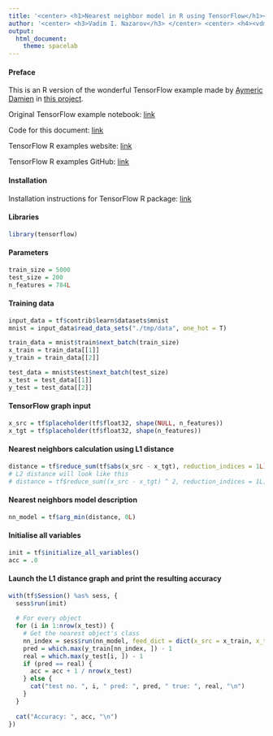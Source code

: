 ```yaml
---
title: '<center> <h1>Nearest neighbor model in R using TensorFlow</h1></center>'
author: '<center> <h3>Vadim I. Nazarov</h3> </center> <center> <h4><vdm.nazarov@gmail.com></h4> </center>'
output: 
  html_document: 
    theme: spacelab
---
```


#### Preface
This is an R version of the wonderful TensorFlow example made by [Aymeric Damien](https://github.com/aymericdamien) in [this project](https://github.com/aymericdamien/TensorFlow-Examples/).

Original TensorFlow example notebook: [link](https://github.com/aymericdamien/TensorFlow-Examples/blob/master/notebooks/2_BasicModels/nearest_neighbor.ipynb)

Code for this document: [link](https://github.com/vadimnazarov/tensorflow-r-examples/src/2_BasicModels/nearest_neighbor.Rmd)

TensorFlow R examples website: [link](https://vadimnazarov.github.io/tensorflow-r-examples/)

TensorFlow R examples GitHub: [link](https://github.com/vadimnazarov/tensorflow-r-examples/)

#### Installation
Installation instructions for TensorFlow R package: [link](https://rstudio.github.io/tensorflow/)

#### Libraries
```r
library(tensorflow)
```

#### Parameters
```r
train_size = 5000
test_size = 200
n_features = 784L
```

#### Training data
```r
input_data = tf$contrib$learn$datasets$mnist
mnist = input_data$read_data_sets("./tmp/data", one_hot = T)

train_data = mnist$train$next_batch(train_size)
x_train = train_data[[1]]
y_train = train_data[[2]]

test_data = mnist$test$next_batch(test_size)
x_test = test_data[[1]]
y_test = test_data[[2]]
```

#### TensorFlow graph input
```r
x_src = tf$placeholder(tf$float32, shape(NULL, n_features))
x_tgt = tf$placeholder(tf$float32, shape(n_features))
```

#### Nearest neighbors calculation using L1 distance
```r
distance = tf$reduce_sum(tf$abs(x_src - x_tgt), reduction_indices = 1L)
# L2 distance will look like this
# distance = tf$reduce_sum((x_src - x_tgt) ^ 2, reduction_indices = 1L)
```

#### Nearest neighbors model description
```r
nn_model = tf$arg_min(distance, 0L)
```

#### Initialise all variables
```r
init = tf$initialize_all_variables()
acc = .0
```

#### Launch the L1 distance graph and print the resulting accuracy
```r
with(tf$Session() %as% sess, {
  sess$run(init)
  
  # For every object
  for (i in 1:nrow(x_test)) {
    # Get the nearest object's class
    nn_index = sess$run(nn_model, feed_dict = dict(x_src = x_train, x_tgt = x_test[i,])) + 1
    pred = which.max(y_train[nn_index, ]) - 1
    real = which.max(y_test[i, ]) - 1
    if (pred == real) {
      acc = acc + 1 / nrow(x_test)
    } else {
      cat("test no. ", i, " pred: ", pred, " true: ", real, "\n")
    }
  }
  
  cat("Accuracy: ", acc, "\n")
})
```
